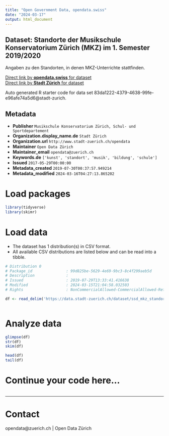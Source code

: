 ```yaml
---
title: "Open Government Data, opendata.swiss"
date: "2024-03-17"
output: html_document
---
```


## Dataset: Standorte der Musikschule Konservatorium Zürich (MKZ) im 1. Semester 2019/2020


Angaben zu den Standorten, in denen MKZ-Unterrichte stattfinden.



[Direct link by **opendata.swiss** for dataset](https://opendata.swiss/de/dataset/standorte-der-musikschule-konservatorium-zurich-mkz-im-1-semester-2019-2020)<br>
[Direct link by **Stadt Zürich** for dataset](https://data.stadt-zuerich.ch/dataset/ssd_mkz_standorte)

Auto generated R starter code for data set 83da1222-4379-4638-99fe-e96afe74a5d6@stadt-zurich.

## Metadata

- **Publisher** `Musikschule Konservatorium Zürich, Schul- und Sportdepartement`
- **Organization.display_name.de** `Stadt Zürich`
- **Organization.url** `http://www.stadt-zuerich.ch/opendata`
- **Maintainer** `Open Data Zürich`
- **Maintainer_email** `opendata@zuerich.ch`
- **Keywords.de** `['kunst', 'standort', 'musik', 'bildung', 'schule']`
- **Issued** `2017-05-29T00:00:00`
- **Metadata_created** `2019-07-30T00:37:57.949214`
- **Metadata_modified** `2024-03-16T04:27:13.865202`


# Load packages

```r

library(tidyverse)
library(skimr)

```

# Load data

-   The dataset has 1 distribution(s) in CSV format.
-   All available CSV distributions are listed below and can be read into a tibble.

```r

# Distribution 0
# Package_id               : 99d825be-5629-4e69-9bc3-8c4f299aeb5d
# Description              : 
# Issued                   : 2019-07-29T13:33:41.416638
# Modified                 : 2024-03-15T21:04:58.032503
# Rights                   : NonCommercialAllowed-CommercialAllowed-ReferenceNotRequired

df <- read_delim('https://data.stadt-zuerich.ch/dataset/ssd_mkz_standorte/download/mkz_standorte.csv')



```

# Analyze data

```r

glimpse(df)
str(df)
skim(df)

head(df)
tail(df)

```

# Continue your code here...

```r

```

------------------------------------------------------------------------

# Contact

opendata@zuerich.ch | Open Data Zürich
